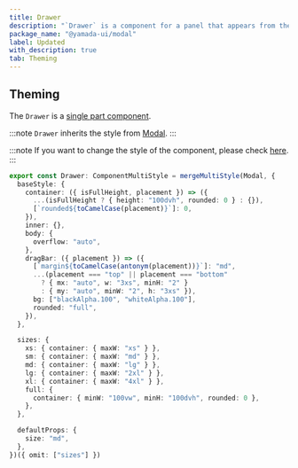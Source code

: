 ```yaml
---
title: Drawer
description: "`Drawer` is a component for a panel that appears from the edge of the screen."
package_name: "@yamada-ui/modal"
label: Updated
with_description: true
tab: Theming
---
```


## Theming

The `Drawer` is a [single part component](/styled-system/theming/component-styles#single-part-components).

:::note
`Drawer` inherits the style from [Modal](/components/overlay/modal).
:::

:::note
If you want to change the style of the component, please check [here](/styled-system/theming/customize-theme#changing-the-style-of-components).
:::

```ts
export const Drawer: ComponentMultiStyle = mergeMultiStyle(Modal, {
  baseStyle: {
    container: ({ isFullHeight, placement }) => ({
      ...(isFullHeight ? { height: "100dvh", rounded: 0 } : {}),
      [`rounded${toCamelCase(placement)}`]: 0,
    }),
    inner: {},
    body: {
      overflow: "auto",
    },
    dragBar: ({ placement }) => ({
      [`margin${toCamelCase(antonym(placement))}`]: "md",
      ...(placement === "top" || placement === "bottom"
        ? { mx: "auto", w: "3xs", minH: "2" }
        : { my: "auto", minW: "2", h: "3xs" }),
      bg: ["blackAlpha.100", "whiteAlpha.100"],
      rounded: "full",
    }),
  },

  sizes: {
    xs: { container: { maxW: "xs" } },
    sm: { container: { maxW: "md" } },
    md: { container: { maxW: "lg" } },
    lg: { container: { maxW: "2xl" } },
    xl: { container: { maxW: "4xl" } },
    full: {
      container: { minW: "100vw", minH: "100dvh", rounded: 0 },
    },
  },

  defaultProps: {
    size: "md",
  },
})({ omit: ["sizes"] })
```
